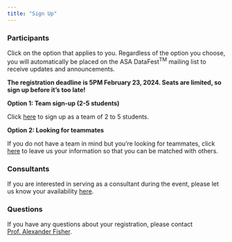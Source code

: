 ```yaml
---
title: "Sign Up"
---
```


<!-- https://forms.gle/uqqJvR4VhM1YuKCR8 -->

### Participants

<!-- Registration to participate in DataFest 2024 @ Duke is not yet open. Please check back soon! -->

<!-- :::callout-important -->
<!-- **Registration as a participant for DataFest 2023 has closed. The event is at capacity.** -->
<!-- ::: -->

Click on the option that applies to you. Regardless of the option you choose, you will automatically be placed on the ASA DataFest<sup>TM</sup> mailing list to receive updates and announcements.

:::callout-note
**The registration deadline is 5PM February 23, 2024. Seats are limited, so sign up before it's too late!**
:::

**Option 1: Team sign-up (2-5 students)**

Click [here](https://forms.gle/vvnr33WDAx848p4K8) to sign up as a team of 2 to 5 students.

**Option 2: Looking for teammates**

If you do not have a team in mind but you're looking for teammates, click [here](https://forms.gle/fKJhRC1rUgmsfvQp6) to leave us your information so that you can be matched with others.

### Consultants

If you are interested in serving as a consultant during the event, please let us know your availability [here](https://forms.gle/iMf1c3Nggna9mTJcA).

### Questions

If you have any questions about your registration, please contact [Prof. Alexander Fisher](mailto:aaf29@duke.edu).

